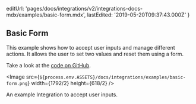 
  editUrl:
    'pages/docs/integrations/v2/integrations-docs-mdx/examples/basic-form.mdx',
  lastEdited: '2019-05-20T09:37:43.000Z'
}

## Basic Form

This example shows how to accept user inputs and manage different actions. It allows the user to set two values and reset them using a form.

Take a look at the [code on GitHub](https://github.com/zeit/integrations/tree/master/basic-form).

<Image
  src={`${process.env.ASSETS}/docs/integrations/examples/basic-form.png`}
  width={1792/2}
  height={618/2}
/>
<Caption>An example Integration to accept user inputs.</Caption>
